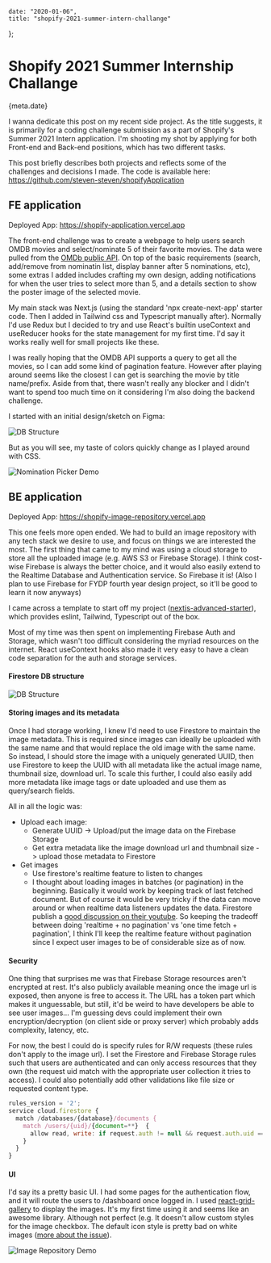 
    date: "2020-01-06",
    title: "shopify-2021-summer-intern-challange"
};


# Shopify 2021 Summer Internship Challange

<Time>{meta.date}</Time>

I wanna dedicate this post on my recent side project. As the title suggests, it is primarily for a coding challenge submission as a part of Shopify's Summer 2021 Intern application. I'm shooting my shot by applying for both Front-end and Back-end positions, which has two different tasks. 

This post briefly describes both projects and reflects some of the challenges and decisions I made. The code is available here: https://github.com/steven-steven/shopifyApplication

## FE application
Deployed App: https://shopify-application.vercel.app

The front-end challenge was to create a webpage to help users search OMDB movies and select/nominate 5 of their favorite movies. The data were pulled from the [OMDb public API](http://www.omdbapi.com). On top of the basic requirements (search, add/remove from nominatin list, display banner after 5 nominations, etc), some extras I added includes crafting my own design, adding notifications for when the user tries to select more than 5, and a details section to show the poster image of the selected movie.

My main stack was Next.js (using the standard 'npx create-next-app' starter code. Then I added in Tailwind css and Typescript manually after). Normally I'd use Redux but I decided to try and use React's builtin useContext and useReducer hooks for the state management for my first time. I'd say it works really well for small projects like these. 

I was really hoping that the OMDB API supports a query to get all the movies, so I can add some kind of pagination feature. However after playing around seems like the closest I can get is searching the movie by title name/prefix. Aside from that, there wasn't really any blocker and I didn't want to spend too much time on it considering I'm also doing the backend challenge.

I started with an initial design/sketch on Figma:

![DB Structure](/static/blogAssets/shopify-2021-summer-intern-challange/figma.png)

But as you will see, my taste of colors quickly change as I played around with CSS.

![Nomination Picker Demo](/static/blogAssets/shopify-2021-summer-intern-challange/nominatinPicker_demo.gif)

## BE application
Deployed App: https://shopify-image-repository.vercel.app

This one feels more open ended. We had to build an image repository with any tech stack we desire to use, and focus on things we are interested the most. The first thing that came to my mind was using a cloud storage to store all the uploaded image (e.g. AWS S3 or Firebase Storage). I think cost-wise Firebase is always the better choice, and it would also easily extend to the Realtime Database and Authentication service. So Firebase it is! (Also I plan to use Firebase for FYDP fourth year design project, so it'll be good to learn it now anyways)

I came across a template to start off my project ([nextjs-advanced-starter](https://github.com/agcty/nextjs-advanced-starter)), which provides eslint, Tailwind, Typescript out of the box.

Most of my time was then spent on implementing Firebase Auth and Storage, which wasn't too difficult considering the myriad resources on the internet. React useContext hooks also made it very easy to have a clean code separation for the auth and storage services.

#### Firestore DB structure
![DB Structure](/static/blogAssets/shopify-2021-summer-intern-challange/dbStructure.png)

#### Storing images and its metadata
Once I had storage working, I knew I'd need to use Firestore to maintain the image metadata. This is required since images can ideally be uploaded with the same name and that would replace the old image with the same name. So instead, I should store the image with a uniquely generated UUID, then use Firestore to keep the UUID with all metadata like the actual image name, thumbnail size, download url. To scale this further, I could also easily add more metadata like image tags or date uploaded and use them as query/search fields.

All in all the logic was:
- Upload each image:
    - Generate UUID -> Upload/put the image data on the Firebase Storage
    - Get extra metadata like the image download url and thumbnail size -> upload those metadata to Firestore
- Get images
    - Use firestore's realtime feature to listen to changes
    - I thought about loading images in batches (or pagination) in the beginning. Basically it would work by keeping track of last fetched document. But of course it would be very tricky if the data can move around or when realtime data listeners updates the data. Firestore publish a [good discussion on their youtube](https://www.youtube.com/watch?v=poqTHxtDXwU). So keeping the tradeoff between doing 'realtime + no pagination' vs 'one time fetch + pagination', I think I'll keep the realtime feature without pagination since I expect user images to be of considerable size as of now.


#### Security
One thing that surprises me was that Firebase Storage resources aren't encrypted at rest. It's also publicly available meaning once the image url is exposed, then anyone is free to access it. The URL has a token part which makes it unguessable, but still, it'd be weird to have developers be able to see user images… I'm guessing devs could implement their own encryption/decryption (on client side or proxy server) which probably adds complexity, latency, etc.

For now, the best I could do is specify rules for R/W requests (these rules don't apply to the image url). I set the Firestore and Firebase Storage rules such that users are authenticated and can only access resources that they own (the request uid match with the appropriate user collection it tries to access). I could also potentially add other validations like file size or requested content type.

``` javascript
rules_version = '2';
service cloud.firestore {
  match /databases/{database}/documents {
    match /users/{uid}/{document=**}  {
      allow read, write: if request.auth != null && request.auth.uid == uid;
    }
  }
}
```

#### UI
I'd say its a pretty basic UI. I had some pages for the authentication flow, and it will route the users to /dashboard once logged in. I used [react-grid-gallery](https://www.npmjs.com/package/react-grid-gallery) to display the images. It's my first time using it and seems like an awesome library. Although not perfect (e.g. It doesn't allow custom styles for the image checkbox. The default icon style is pretty bad on white images ([more about the issue](https://github.com/benhowell/react-grid-gallery/issues/141)).

![Image Repository Demo](/static/blogAssets/shopify-2021-summer-intern-challange/imagerepoDemo.gif)